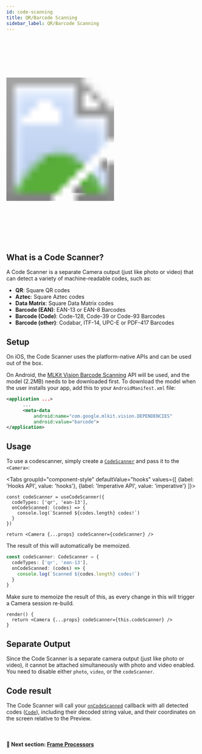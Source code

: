 ```yaml
---
id: code-scanning
title: QR/Barcode Scanning
sidebar_label: QR/Barcode Scanning
---
```



<div class="image-container">
  <svg xmlns="http://www.w3.org/2000/svg" width="283" height="535">
    <image href={useBaseUrl("img/demo.gif")} x="18" y="33" width="247" height="469" />
    <image href={useBaseUrl("img/frame.png")} width="283" height="535" />
  </svg>
</div>

## What is a Code Scanner?

A Code Scanner is a separate Camera output (just like photo or video) that can detect a variety of machine-readable codes, such as:

- **QR**: Square QR codes
- **Aztec**: Square Aztec codes
- **Data Matrix**: Square Data Matrix codes
- **Barcode (EAN)**: EAN-13 or EAN-8 Barcodes
- **Barcode (Code)**: Code-128, Code-39 or Code-93 Barcodes
- **Barcode (other)**: Codabar, ITF-14, UPC-E or PDF-417 Barcodes

## Setup

On iOS, the Code Scanner uses the platform-native APIs and can be used out of the box.

On Android, the [MLKit Vision Barcode Scanning](https://developers.google.com/ml-kit/vision/barcode-scanning) API will be used, and the model (2.2MB) needs to be downloaded first. To download the model when the user installs your app, add this to your `AndroidManifest.xml` file:

```xml
<application ...>
      ...
      <meta-data
          android:name="com.google.mlkit.vision.DEPENDENCIES"
          android:value="barcode">
</application>
```

## Usage

To use a codescanner, simply create a [`CodeScanner`](/docs/api/interfaces/CodeScanner) and pass it to the `<Camera>`:

<Tabs
  groupId="component-style"
  defaultValue="hooks"
  values={[
    {label: 'Hooks API', value: 'hooks'},
    {label: 'Imperative API', value: 'imperative'}
  ]}>
<TabItem value="hooks">

```tsx
const codeScanner = useCodeScanner({
  codeTypes: ['qr', 'ean-13'],
  onCodeScanned: (codes) => {
    console.log(`Scanned ${codes.length} codes!`)
  }
})

return <Camera {...props} codeScanner={codeScanner} />
```

The result of this will automatically be memoized.

</TabItem>
<TabItem value="imperative">

```ts
const codeScanner: CodeScanner = {
  codeTypes: ['qr', 'ean-13'],
  onCodeScanned: (codes) => {
    console.log(`Scanned ${codes.length} codes!`)
  }
}
```

Make sure to memoize the result of this, as every change in this will trigger a Camera session re-build.

```tsx
render() {
  return <Camera {...props} codeScanner={this.codeScanner} />
}
```

</TabItem>
</Tabs>

## Separate Output

Since the Code Scanner is a separate camera output (just like photo or video), it cannot be attached simultaneously with photo and video enabled.
You need to disable either `photo`, `video`, or the `codeScanner`.

## Code result

The Code Scanner will call your [`onCodeScanned`](/docs/api/interfaces/CodeScanner#oncodescanned) callback with all detected codes ([`Code`](/docs/api/interfaces/Code)), including their decoded string value, and their coordinates on the screen relative to the Preview.

<br />

#### 🚀 Next section: [Frame Processors](frame-processors)
